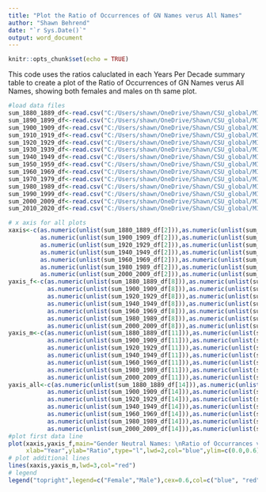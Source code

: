 ---
title: "Plot the Ratio of Occurrences of GN Names verus All Names"
author: "Shawn Behrend"
date: "`r Sys.Date()`"
output: word_document
---

```{r setup, include=FALSE}
knitr::opts_chunk$set(echo = TRUE)
```
This code uses the ratios caluclated in each Years Per Decade summary table to create a plot of the Ratio of Occurrences of GN Names verus All Names, showing both females and males on th same plot.
```{r}
#load data files
sum_1880_1889_df<-read.csv("C:/Users/shawn/OneDrive/Shawn/CSU_global/MIS581/project_r_code/name_files/1880_1889/1880_1889_summary_table.csv")
sum_1890_1899_df<-read.csv("C:/Users/shawn/OneDrive/Shawn/CSU_global/MIS581/project_r_code/name_files/1890_1899/1890_1899_summary_table.csv")
sum_1900_1909_df<-read.csv("C:/Users/shawn/OneDrive/Shawn/CSU_global/MIS581/project_r_code/name_files/1900_1909/1900_1909_summary_table.csv")
sum_1910_1919_df<-read.csv("C:/Users/shawn/OneDrive/Shawn/CSU_global/MIS581/project_r_code/name_files/1910_1919/1910_1919_summary_table.csv")
sum_1920_1929_df<-read.csv("C:/Users/shawn/OneDrive/Shawn/CSU_global/MIS581/project_r_code/name_files/1920_1929/1920_1929_summary_table.csv")
sum_1930_1939_df<-read.csv("C:/Users/shawn/OneDrive/Shawn/CSU_global/MIS581/project_r_code/name_files/1930_1939/1930_1939_summary_table.csv")
sum_1940_1949_df<-read.csv("C:/Users/shawn/OneDrive/Shawn/CSU_global/MIS581/project_r_code/name_files/1940_1949/1940_1949_summary_table.csv")
sum_1950_1959_df<-read.csv("C:/Users/shawn/OneDrive/Shawn/CSU_global/MIS581/project_r_code/name_files/1950_1959/1950_1959_summary_table.csv")
sum_1960_1969_df<-read.csv("C:/Users/shawn/OneDrive/Shawn/CSU_global/MIS581/project_r_code/name_files/1960_1969/1960_1969_summary_table.csv")
sum_1970_1979_df<-read.csv("C:/Users/shawn/OneDrive/Shawn/CSU_global/MIS581/project_r_code/name_files/1970_1979/1970_1979_summary_table.csv")
sum_1980_1989_df<-read.csv("C:/Users/shawn/OneDrive/Shawn/CSU_global/MIS581/project_r_code/name_files/1980_1989/1980_1989_summary_table.csv")
sum_1990_1999_df<-read.csv("C:/Users/shawn/OneDrive/Shawn/CSU_global/MIS581/project_r_code/name_files/1990_1999/1990_1999_summary_table.csv")
sum_2000_2009_df<-read.csv("C:/Users/shawn/OneDrive/Shawn/CSU_global/MIS581/project_r_code/name_files/2000_2009/2000_2009_summary_table.csv")
sum_2010_2020_df<-read.csv("C:/Users/shawn/OneDrive/Shawn/CSU_global/MIS581/project_r_code/name_files/2010_2020/2010_2020_summary_table.csv")

# x axis for all plots
xaxis<-c(as.numeric(unlist(sum_1880_1889_df[2])),as.numeric(unlist(sum_1890_1899_df[2])),
         as.numeric(unlist(sum_1900_1909_df[2])),as.numeric(unlist(sum_1910_1919_df[2])),
         as.numeric(unlist(sum_1920_1929_df[2])),as.numeric(unlist(sum_1930_1939_df[2])),
         as.numeric(unlist(sum_1940_1949_df[2])),as.numeric(unlist(sum_1950_1959_df[2])),
         as.numeric(unlist(sum_1960_1969_df[2])),as.numeric(unlist(sum_1970_1979_df[2])),
         as.numeric(unlist(sum_1980_1989_df[2])),as.numeric(unlist(sum_1990_1999_df[2])),
         as.numeric(unlist(sum_2000_2009_df[2])),as.numeric(unlist(sum_2010_2020_df[2])))
yaxis_f<-c(as.numeric(unlist(sum_1880_1889_df[8])),as.numeric(unlist(sum_1890_1899_df[8])),
           as.numeric(unlist(sum_1900_1909_df[8])),as.numeric(unlist(sum_1910_1919_df[8])),
           as.numeric(unlist(sum_1920_1929_df[8])),as.numeric(unlist(sum_1930_1939_df[8])),
           as.numeric(unlist(sum_1940_1949_df[8])),as.numeric(unlist(sum_1950_1959_df[8])),
           as.numeric(unlist(sum_1960_1969_df[8])),as.numeric(unlist(sum_1970_1979_df[8])),
           as.numeric(unlist(sum_1980_1989_df[8])),as.numeric(unlist(sum_1990_1999_df[8])),
           as.numeric(unlist(sum_2000_2009_df[8])),as.numeric(unlist(sum_2010_2020_df[8])))
yaxis_m<-c(as.numeric(unlist(sum_1880_1889_df[11])),as.numeric(unlist(sum_1890_1899_df[11])),
           as.numeric(unlist(sum_1900_1909_df[11])),as.numeric(unlist(sum_1910_1919_df[11])),
           as.numeric(unlist(sum_1920_1929_df[11])),as.numeric(unlist(sum_1930_1939_df[11])),
           as.numeric(unlist(sum_1940_1949_df[11])),as.numeric(unlist(sum_1950_1959_df[11])),
           as.numeric(unlist(sum_1960_1969_df[11])),as.numeric(unlist(sum_1970_1979_df[11])),
           as.numeric(unlist(sum_1980_1989_df[11])),as.numeric(unlist(sum_1990_1999_df[11])),
           as.numeric(unlist(sum_2000_2009_df[11])),as.numeric(unlist(sum_2010_2020_df[11])))
yaxis_all<-c(as.numeric(unlist(sum_1880_1889_df[14])),as.numeric(unlist(sum_1890_1899_df[14])),
           as.numeric(unlist(sum_1900_1909_df[14])),as.numeric(unlist(sum_1910_1919_df[14])),
           as.numeric(unlist(sum_1920_1929_df[14])),as.numeric(unlist(sum_1930_1939_df[14])),
           as.numeric(unlist(sum_1940_1949_df[14])),as.numeric(unlist(sum_1950_1959_df[14])),
           as.numeric(unlist(sum_1960_1969_df[14])),as.numeric(unlist(sum_1970_1979_df[14])),
           as.numeric(unlist(sum_1980_1989_df[14])),as.numeric(unlist(sum_1990_1999_df[14])),
           as.numeric(unlist(sum_2000_2009_df[14])),as.numeric(unlist(sum_2010_2020_df[14])))
#plot first data line
plot(xaxis,yaxis_f,main="Gender Neutral Names: \nRatio of Occurrances v Total Occurrances \n1880-2020",
     xlab="Year",ylab="Ratio",type="l",lwd=2,col="blue",ylim=c(0.0,0.6),cex.main=0.9,las=2)
# plot additional lines
lines(xaxis,yaxis_m,lwd=3,col="red")
# legend
legend("topright",legend=c("Female","Male"),cex=0.6,col=c("blue", "red"),lwd=2,lty=1)
```

